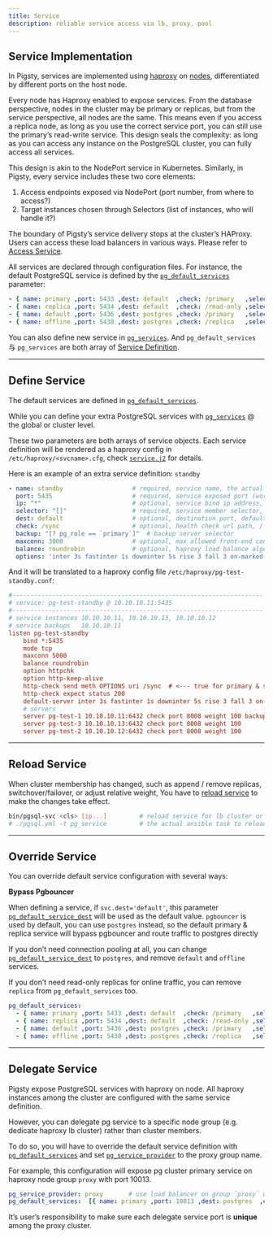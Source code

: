 ```yaml
---
title: Service
description: reliable service access via lb, proxy, pool
---
```


## Service Implementation

In Pigsty, services are implemented using [haproxy](https://pigsty.io/docs/node/param/#haproxy) on [nodes](https://pigsty.io/docs/node/), differentiated by different ports on the host node.

Every node has Haproxy enabled to expose services. From the database perspective, nodes in the cluster may be primary or replicas, but from the service perspective, all nodes are the same. This means even if you access a replica node, as long as you use the correct service port, you can still use the primary’s read-write service. This design seals the complexity: as long as you can access any instance on the PostgreSQL cluster, you can fully access all services.

This design is akin to the NodePort service in Kubernetes. Similarly, in Pigsty, every service includes these two core elements:

1. Access endpoints exposed via NodePort (port number, from where to access?)
2. Target instances chosen through Selectors (list of instances, who will handle it?)

The boundary of Pigsty’s service delivery stops at the cluster’s HAProxy. Users can access these load balancers in various ways. Please refer to [Access Service](https://pigsty.io/docs/concept/svc/#access-service).

All services are declared through configuration files. For instance, the default PostgreSQL service is defined by the [`pg_default_services`](https://pigsty.io/docs/pgsql/param/#pg_default_services) parameter:

```yaml
- { name: primary ,port: 5433 ,dest: default  ,check: /primary   ,selector: "[]" }
- { name: replica ,port: 5434 ,dest: default  ,check: /read-only ,selector: "[]" , backup: "[? pg_role == `primary` || pg_role == `offline` ]" }
- { name: default ,port: 5436 ,dest: postgres ,check: /primary   ,selector: "[]" }
- { name: offline ,port: 5438 ,dest: postgres ,check: /replica   ,selector: "[? pg_role == `offline` || pg_offline_query ]" , backup: "[? pg_role == `replica` && !pg_offline_query]"}
```

You can also define new service in [`pg_services`](https://pigsty.io/docs/pgsql/param/#pg_services). And `pg_default_services` 与 `pg_services` are both array of [Service Definition](https://pigsty.io/docs/pgsql/svc/#define-service).

------

## Define Service

The default services are defined in [`pg_default_services`](https://pigsty.io/docs/pgsql/param/#pg_default_services).

While you can define your extra PostgreSQL services with [`pg_services`](https://pigsty.io/docs/pgsql/param/#pg_services) @ the global or cluster level.

These two parameters are both arrays of service objects. Each service definition will be rendered as a haproxy config in `/etc/haproxy/<svcname>.cfg`, check [`service.j2`](https://github.com/pgsty/pigsty/blob/main/roles/pgsql/templates/service.j2) for details.

Here is an example of an extra service definition: `standby`

```yaml
- name: standby                   # required, service name, the actual svc name will be prefixed with `pg_cluster`, e.g: pg-meta-standby
  port: 5435                      # required, service exposed port (work as kubernetes service node port mode)
  ip: "*"                         # optional, service bind ip address, `*` for all ip by default
  selector: "[]"                  # required, service member selector, use JMESPath to filter inventory
  dest: default                   # optional, destination port, default|postgres|pgbouncer|<port_number>, 'default' by default
  check: /sync                    # optional, health check url path, / by default
  backup: "[? pg_role == `primary`]"  # backup server selector
  maxconn: 3000                   # optional, max allowed front-end connection
  balance: roundrobin             # optional, haproxy load balance algorithm (roundrobin by default, other: leastconn)
  options: 'inter 3s fastinter 1s downinter 5s rise 3 fall 3 on-marked-down shutdown-sessions slowstart 30s maxconn 3000 maxqueue 128 weight 100'
```

And it will be translated to a haproxy config file `/etc/haproxy/pg-test-standby.conf`:

```ini
#---------------------------------------------------------------------
# service: pg-test-standby @ 10.10.10.11:5435
#---------------------------------------------------------------------
# service instances 10.10.10.11, 10.10.10.13, 10.10.10.12
# service backups   10.10.10.11
listen pg-test-standby
    bind *:5435
    mode tcp
    maxconn 5000
    balance roundrobin
    option httpchk
    option http-keep-alive
    http-check send meth OPTIONS uri /sync  # <--- true for primary & sync standby
    http-check expect status 200
    default-server inter 3s fastinter 1s downinter 5s rise 3 fall 3 on-marked-down shutdown-sessions slowstart 30s maxconn 3000 maxqueue 128 weight 100
    # servers
    server pg-test-1 10.10.10.11:6432 check port 8008 weight 100 backup   # the primary is used as backup server
    server pg-test-3 10.10.10.13:6432 check port 8008 weight 100
    server pg-test-2 10.10.10.12:6432 check port 8008 weight 100
```

------

## Reload Service

When cluster membership has changed, such as append / remove replicas, switchover/failover, or adjust relative weight, You have to [reload service](https://pigsty.io/docs/pgsql/admin/#reload-service) to make the changes take effect.

```bash
bin/pgsql-svc <cls> [ip...]         # reload service for lb cluster or lb instance
# ./pgsql.yml -t pg_service         # the actual ansible task to reload service
```

------

## Override Service

You can override default service configuration with several ways:

**Bypass Pgbouncer**

When defining a service, if `svc.dest='default'`, this parameter [`pg_default_service_dest`](https://pigsty.io/docs/pgsql/param/#pg_default_service_dest) will be used as the default value. `pgbouncer` is used by default, you can use `postgres` instead, so the default primary & replica service will bypass pgbouncer and route traffic to postgres directly

If you don’t need connection pooling at all, you can change [`pg_default_service_dest`](https://pigsty.io/docs/pgsql/param/#pg_default_service_dest) to `postgres`, and remove `default` and `offline` services.

If you don’t need read-only replicas for online traffic, you can remove `replica` from `pg_default_services` too.

```yaml
pg_default_services:
  - { name: primary ,port: 5433 ,dest: default  ,check: /primary   ,selector: "[]" }
  - { name: replica ,port: 5434 ,dest: default  ,check: /read-only ,selector: "[]" , backup: "[? pg_role == `primary` || pg_role == `offline` ]" }
  - { name: default ,port: 5436 ,dest: postgres ,check: /primary   ,selector: "[]" }
  - { name: offline ,port: 5438 ,dest: postgres ,check: /replica   ,selector: "[? pg_role == `offline` || pg_offline_query ]" , backup: "[? pg_role == `replica` && !pg_offline_query]"}
```

------

## Delegate Service

Pigsty expose PostgreSQL services with haproxy on node. All haproxy instances among the cluster are configured with the same service definition.

However, you can delegate pg service to a specific node group (e.g. dedicate haproxy lb cluster) rather than cluster members.

To do so, you will have to override the default service definition with [`pg_default_services`](https://pigsty.io/docs/pgsql/param/#pg_default_services) and set [`pg_service_provider`](https://pigsty.io/docs/pgsql/param/#pg_service_provider) to the proxy group name.

For example, this configuration will expose pg cluster primary service on haproxy node group `proxy` with port 10013.

```yaml
pg_service_provider: proxy       # use load balancer on group `proxy` with port 10013
pg_default_services:  [{ name: primary ,port: 10013 ,dest: postgres  ,check: /primary   ,selector: "[]" }]
```

It’s user’s responsibility to make sure each delegate service port is **unique** among the proxy cluster.